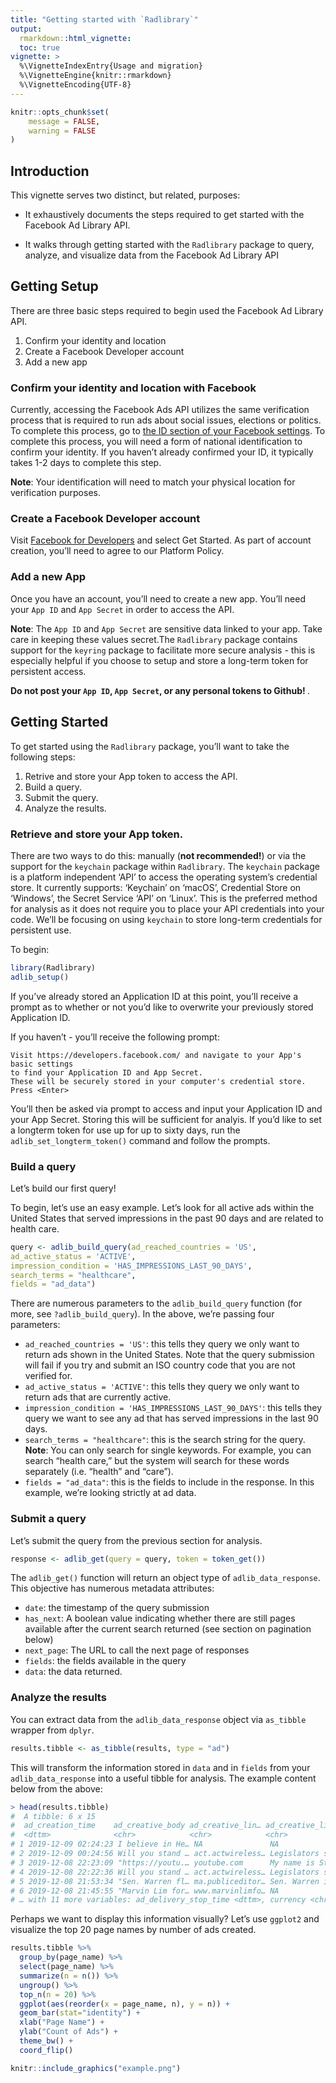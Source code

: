 ```yaml
---
title: "Getting started with `Radlibrary`"
output:
  rmarkdown::html_vignette:
  toc: true
vignette: >
  %\VignetteIndexEntry{Usage and migration}
  %\VignetteEngine{knitr::rmarkdown}
  %\VignetteEncoding{UTF-8}
---
```


```r
knitr::opts_chunk$set(
    message = FALSE,
    warning = FALSE
)
```

## Introduction

This vignette serves two distinct, but related, purposes:

* It exhaustively documents the steps required to get started with the Facebook 
  Ad Library API. 
  
* It walks through getting started with the `Radlibrary` package to query, analyze, 
  and visualize data from the Facebook Ad Library API 

## Getting Setup 

There are three basic steps required to begin used the Facebook Ad Library API. 

1. Confirm your identity and location
2. Create a Facebook Developer account
3. Add a new app
 
 
### Confirm your identity and location with Facebook

Currently, accessing the Facebook Ads API utilizes the same verification process that is required to run ads about social issues, elections or politics. To complete this process, go to [the ID section of your Facebook settings](https://www.facebook.com/ID). To complete this process, you will need a form of national identification to confirm your identity. If you haven't already confirmed your ID, it typically takes 1-2 days to complete this step.

**Note**: Your identification will need to match your physical location for verification purposes. 

### Create a Facebook Developer account 

Visit [Facebook for Developers](https://developers.facebook.com/) and select Get Started. As part of account creation, you'll need to agree to our Platform Policy.

### Add a new App

Once you have an account, you'll need to create a new app. You'll need your `App ID` and `App Secret` in order to access the API. 

**Note**: The `App ID` and `App Secret` are sensitive data linked to your app. Take care in keeping these values secret.The `Radlibrary` package contains support for the `keyring` package to facilitate more secure analysis - this is especially helpful if you choose to setup and store a long-term token for persistent access. 

**Do not post your `App ID`, `App Secret`, or any personal tokens to Github! **. 

## Getting Started 

To get started using the `Radlibrary` package, you'll want to take the following steps: 

1. Retrive and store your App token to access the API. 
2. Build a query. 
3. Submit the query. 
4. Analyze the results. 

### Retrieve and store your App token. 

There are two ways to do this: manually (**not recommended!**) or via the support for the `keychain` package within `Radlibrary`. The `keychain` package is a platform independent 'API' to access the operating system's credential store. It currently supports: 'Keychain' on 'macOS', Credential Store on 'Windows', the Secret Service 'API' on 'Linux'. This is the preferred method for analysis as it does not require you to place your API credentials into your code. We'll be focusing on using `keychain` to store long-term credentials for persistent use. 

To begin: 

```r
library(Radlibrary)
adlib_setup()
```

If you've already stored an Application ID at this point, you'll receive a prompt as to whether or not you'd like to overwrite your previously stored Application ID. 

If you haven't - you'll receive the following prompt: 
```
Visit https://developers.facebook.com/ and navigate to your App's basic settings
to find your Application ID and App Secret.
These will be securely stored in your computer's credential store.
Press <Enter>
```

You'll then be asked via prompt to access and input your Application ID and your App Secret. Storing this will be sufficient
for analyis. If you'd like to set a longterm token for use up for up to sixty days, run the `adlib_set_longterm_token()` command and follow the prompts. 

### Build a query 

Let's build our first query! 

To begin, let's use an easy example. Let's look for all active ads within the United States that served impressions in the past 90 days and are related to health care. 

```r
query <- adlib_build_query(ad_reached_countries = 'US', 
ad_active_status = 'ACTIVE', 
impression_condition = 'HAS_IMPRESSIONS_LAST_90_DAYS', 
search_terms = "healthcare",
fields = "ad_data")
```

There are numerous parameters to the `adlib_build_query` function (for more, see `?adlib_build_query`). In the above, we're passing four parameters: 

*  `ad_reached_countries = 'US'`: this tells they query we only want to return ads shown in the United States. Note that the query submission will fail if you try and submit an ISO country code that you are not verified for. 
*  `ad_active_status = 'ACTIVE'`: this tells they query we only want to return ads that are currently active. 
*  `impression_condition = 'HAS_IMPRESSIONS_LAST_90_DAYS'`: this tells they query we want to see any ad that has served impressions in the last 90 days. 
*  `search_terms = "healthcare"`: this is the search string for the query. **Note**: You can only search for single keywords. For example, you can search “health care,” but the system will search for these words separately (i.e. “health” and “care”).
*  `fields = "ad_data"`: this is the fields to include in the response. In this example, we're looking strictly at ad data. 


### Submit a query 

Let's submit the query from the previous section for analysis. 

```r
response <- adlib_get(query = query, token = token_get())
```

The `adlib_get()` function will return an object type of `adlib_data_response`. This objective has numerous metadata attributes:

* `date`: the timestamp of the query submission
* `has_next`: A boolean value indicating whether there are still pages available after the current search returned (see section on pagination below) 
* `next_page`: The URL to call the next page of responses
* `fields`: the fields available in the query 
* `data`: the data returned. 

### Analyze the results

You can extract data from the `adlib_data_response` object via `as_tibble` wrapper from `dplyr`. 

```r
results.tibble <- as_tibble(results, type = "ad")
```

This will transform the information stored in `data` and in `fields` from your `adlib_data_response` into a useful tibble for analysis. The example content below from the above: 

```r
> head(results.tibble)
#  A tibble: 6 x 15
#  ad_creation_time    ad_creative_body ad_creative_lin… ad_creative_lin… 
#  <dttm>              <chr>            <chr>            <chr>           
# 1 2019-12-09 02:24:23 I believe in He… NA               NA              
# 2 2019-12-09 00:24:56 Will you stand … act.actwireless… Legislators sho… 
# 3 2019-12-08 22:23:09 "https://youtu.… youtube.com      My name is Stev… 
# 4 2019-12-08 22:22:36 Will you stand … act.actwireless… Legislators sho… 
# 5 2019-12-08 21:53:34 "Sen. Warren fl… ma.publiceditor… Sen. Warren is … 
# 6 2019-12-08 21:45:55 "Marvin Lim for… www.marvinlimfo… NA               
# … with 11 more variables: ad_delivery_stop_time <dttm>, currency <chr> ... 
``` 

Perhaps we want to display this information visually? Let's use `ggplot2` and visualize the top 20 page names by number of ads created. 

```r
results.tibble %>%
  group_by(page_name) %>%
  select(page_name) %>%
  summarize(n = n()) %>%
  ungroup() %>%
  top_n(n = 20) %>%
  ggplot(aes(reorder(x = page_name, n), y = n)) + 
  geom_bar(stat="identity") + 
  xlab("Page Name") + 
  ylab("Count of Ads") + 
  theme_bw() + 
  coord_flip()
```

```r
knitr::include_graphics("example.png")
```


